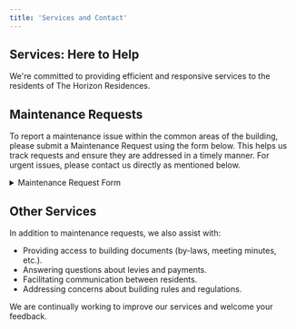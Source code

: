 ```yaml
---
title: 'Services and Contact'
---
```


## Services: Here to Help

We're committed to providing efficient and responsive services to the residents of The Horizon Residences.

## Maintenance Requests

To report a maintenance issue within the common areas of the building, please submit a Maintenance Request using the form below. This helps us track requests and ensure they are addressed in a timely manner. For urgent issues, please contact us directly as mentioned below.

<details>
<summary>Maintenance Request Form</summary>

\*Required

<form>
<label for="name">Name:</label><br/>
<input type="text" id="name" name="name" required /><br/><br/>
<label for="unit">Unit Number:</label><br/>
<input type="text" id="unit" name="unit" required /><br/><br/>
<label for="email">Email:</label><br/>
<input type="email" id="email" name="email" required /><br/><br/>
<label for="phone">Phone Number:</label><br/>
<input type="tel" id="phone" name="phone" required /><br/><br/>
<label for="issue">Description of Issue:</label><br/>
<textarea id="issue" name="issue" rows="4" cols="50" required></textarea><br/><br/>
<label for="location">Location of Issue:</label><br/>
<input type="text" id="location" name="location" required /><br/><br/>
<label for="permission">Permission to Enter Unit (if applicable):</label><br/>
<input type="checkbox" id="permission" name="permission" value="yes" /> Yes<br/>
<input type="checkbox" id="permission" name="permission" value="no" /> No<br/><br/>

<input type="submit" value="Submit Request" />
</form>
</details>

## Other Services

In addition to maintenance requests, we also assist with:

* Providing access to building documents (by-laws, meeting minutes, etc.).
* Answering questions about levies and payments.
* Facilitating communication between residents.
* Addressing concerns about building rules and regulations.

We are continually working to improve our services and welcome your feedback.
